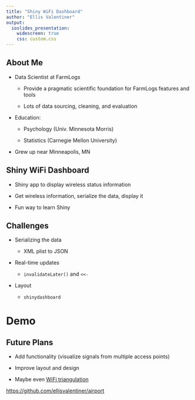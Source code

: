 ```yaml
---
title: "Shiny WiFi Dashboard"
author: "Ellis Valentiner"
output: 
  ioslides_presentation:
    widescreen: true
    css: custom.css
---
```


## About Me {.bigger}

- Data Scientist at FarmLogs

    + Provide a pragmatic scientific foundation for FarmLogs features and tools
    
    + Lots of data sourcing, cleaning, and evaluation
    
- Education: 

    + Psychology (Univ. Minnesota Morris)
    
    + Statistics (Carnegie Mellon University)

- Grew up near Minneapolis, MN

## Shiny WiFi Dashboard {.bigger}

- Shiny app to display wireless status information

- Get wireless information, serialize the data, display it

- Fun way to learn Shiny

## Challenges {.bigger}

- Serializing the data

    + XML plist to JSON

- Real-time updates

    + `invalidateLater()` and `<<-`

- Layout

    + `shinydashboard`

# Demo

## Future Plans {.bigger}

- Add functionality (visualize signals from multiple access points)

- Improve layout and design

- Maybe even [WiFi triangulation](https://scholar.google.com/scholar?q=wifi+position+multidimensional+scaling&hl=en&as_sdt=0&as_vis=1&oi=scholart&sa=X&ved=0ahUKEwiZksDr1KfKAhUBXh4KHdl1BKEQgQMIGjAA)

[https://github.com/ellisvalentiner/airport](https://github.com/ellisvalentiner/airport)



